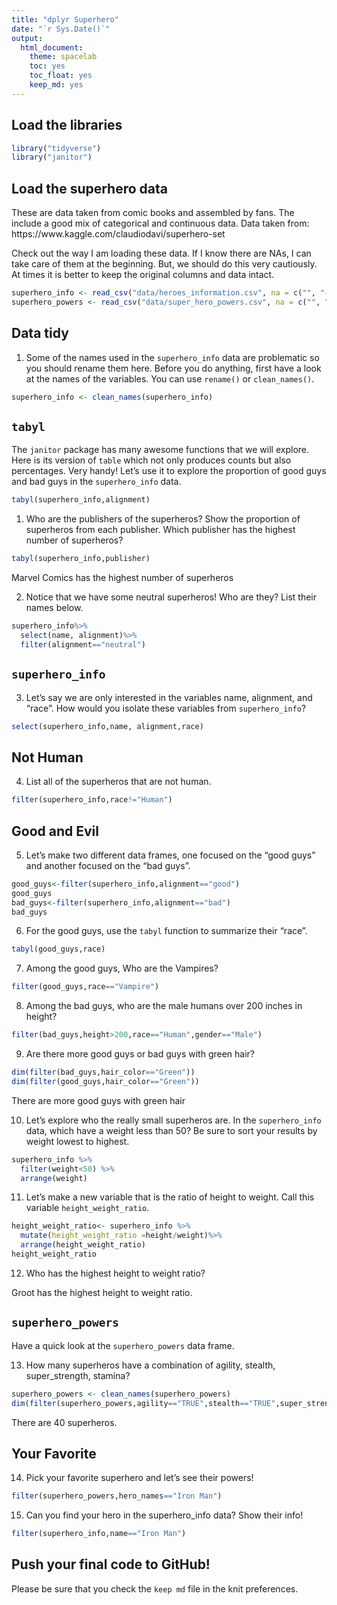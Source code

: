 ```yaml
---
title: "dplyr Superhero"
date: "`r Sys.Date()`"
output:
  html_document: 
    theme: spacelab
    toc: yes
    toc_float: yes
    keep_md: yes
---
```

 
## Load the libraries
```r
library("tidyverse")
library("janitor")
```

## Load the superhero data
These are data taken from comic books and assembled by fans. The include a good mix of categorical and continuous data.  Data taken from: https://www.kaggle.com/claudiodavi/superhero-set  

Check out the way I am loading these data. If I know there are NAs, I can take care of them at the beginning. But, we should do this very cautiously. At times it is better to keep the original columns and data intact.  
```r
superhero_info <- read_csv("data/heroes_information.csv", na = c("", "-99", "-"))
superhero_powers <- read_csv("data/super_hero_powers.csv", na = c("", "-99", "-"))
```

## Data tidy
1. Some of the names used in the `superhero_info` data are problematic so you should rename them here. Before you do anything, first have a look at the names of the variables. You can use `rename()` or `clean_names()`.    
```r
superhero_info <- clean_names(superhero_info)
```

## `tabyl`
The `janitor` package has many awesome functions that we will explore. Here is its version of `table` which not only produces counts but also percentages. Very handy! Let's use it to explore the proportion of good guys and bad guys in the `superhero_info` data.  
```r
tabyl(superhero_info,alignment)
```

1. Who are the publishers of the superheros? Show the proportion of superheros from each publisher. Which publisher has the highest number of superheros? 
```r
tabyl(superhero_info,publisher)
```
Marvel Comics has the highest number of superheros

2. Notice that we have some neutral superheros! Who are they? List their names below.  
```r
superhero_info%>% 
  select(name, alignment)%>%
  filter(alignment=="neutral")
```

## `superhero_info`
3. Let's say we are only interested in the variables name, alignment, and "race". How would you isolate these variables from `superhero_info`?
```r
select(superhero_info,name, alignment,race)
```

## Not Human
4. List all of the superheros that are not human.
```r
filter(superhero_info,race!="Human")
```

## Good and Evil
5. Let's make two different data frames, one focused on the "good guys" and another focused on the "bad guys".
```r
good_guys<-filter(superhero_info,alignment=="good")
good_guys
bad_guys<-filter(superhero_info,alignment=="bad")
bad_guys
```

6. For the good guys, use the `tabyl` function to summarize their "race".
```r
tabyl(good_guys,race)
```

7. Among the good guys, Who are the Vampires?
```r
filter(good_guys,race=="Vampire")
```

8. Among the bad guys, who are the male humans over 200 inches in height?
```r
filter(bad_guys,height>200,race=="Human",gender=="Male")
```

9. Are there more good guys or bad guys with green hair?  
```r
dim(filter(bad_guys,hair_color=="Green"))
dim(filter(good_guys,hair_color=="Green"))
```

There are more good guys with green hair

10. Let's explore who the really small superheros are. In the `superhero_info` data, which have a weight less than 50? Be sure to sort your results by weight lowest to highest.  
```r
superhero_info %>% 
  filter(weight<50) %>% 
  arrange(weight)
```

11. Let's make a new variable that is the ratio of height to weight. Call this variable `height_weight_ratio`.    
```r
height_weight_ratio<- superhero_info %>% 
  mutate(height_weight_ratio =height/weight)%>%
  arrange(height_weight_ratio)
height_weight_ratio
```

12. Who has the highest height to weight ratio?  
	
Groot has the highest height to weight ratio.

## `superhero_powers`
Have a quick look at the `superhero_powers` data frame.  

13. How many superheros have a combination of agility, stealth, super_strength, stamina?
```r
superhero_powers <- clean_names(superhero_powers)
dim(filter(superhero_powers,agility=="TRUE",stealth=="TRUE",super_strength=="TRUE",stamina=="TRUE",))
```
There are 40 superheros.

## Your Favorite
14. Pick your favorite superhero and let's see their powers!  
```r
filter(superhero_powers,hero_names=="Iron Man")
```

15. Can you find your hero in the superhero_info data? Show their info!  
```r
filter(superhero_info,name=="Iron Man")
```

## Push your final code to GitHub!
Please be sure that you check the `keep md` file in the knit preferences.  